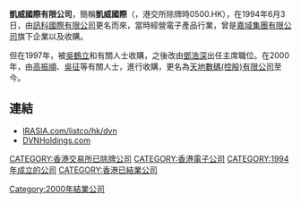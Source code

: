 '''凱威國際有限公司'''，簡稱'''凱威國際'''（'''{{lang-en|Capetronic International Holdings Limited }}'''，港交所除牌時0500.HK），在1994年6月3日，由[[訊科國際有限公司|訊科國際有限公司]]更名而來，當時經營電子產品行業，曾是[[嘉域集團有限公司|嘉域集團有限公司]]旗下企業以及收購。

但在1997年，被[[吳鶴立|吳鶴立]]和有關人士收購，之後改由[[鄧浩深|鄧浩深]]出任主席職位。在2000年，由[[高振順|高振順]]、[[吳征|吳征]]等有關人士，進行收購，更名為[[天地數碼(控股)有限公司|天地數碼(控股)有限公司]]至今。

==連結==
*[http://www.irasia.com/listco/hk/dvn IRASIA.com/listco/hk/dvn]{{Wayback|url=http://www.irasia.com/listco/hk/dvn |date=20110914060724 }}
*[https://web.archive.org/web/20150924133339/http://www.dvnholdings.com/ DVNHoldings.com]

[[CATEGORY:香港交易所已除牌公司|CATEGORY:香港交易所已除牌公司]]
[[CATEGORY:香港電子公司|CATEGORY:香港電子公司]]
[[CATEGORY:1994年成立的公司|CATEGORY:1994年成立的公司]]
[[Category:2000年結業公司|Category:2000年結業公司]]
[[CATEGORY:香港已結業公司|CATEGORY:香港已結業公司]]